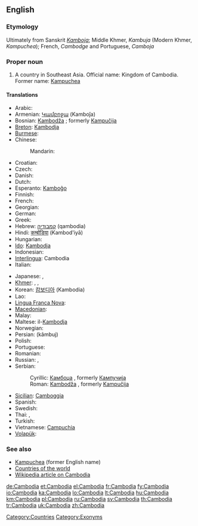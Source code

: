 {{wikipedia}}
==English==
{{wikipedia}}

===Etymology===
Ultimately from Sanskrit ''[[Kamboja]]''; Middle Khmer, ''Kambuja'' (Modern Khmer, ''Kampuchea'');  French, ''Cambodge'' and Portuguese, ''Camboja''

===Proper noun===
{{en-proper noun}}

# A country in Southeast Asia. Official name: Kingdom of Cambodia. Former name: [[Kampuchea]]

====Translations====
{{trans-top|country in Southeast Asia}}
* Arabic: {{t|ar|كامبوديا|f|tr=kambuudiya, kambodiya|sc=Arab}}
* Armenian: [[Կամբոջա]] (Kamboǰa)
* Bosnian: [[Kambodža]] {{f}}; formerly [[Kampučija]] {{f}}
* [[Breton]]: [[Kambodja]]
* [[Burmese]]: {{t|my|ကမ္ဘောဒီးယားနိုင်ငံ|sc=Mymr|xs=Burmese}}
* Chinese:
*: Mandarin: {{t|cmn|柬埔寨|tr=Jiǎnpǔzhài|sc=Hani|xs=Mandarin}}
* Croatian: {{t-|hr|Kambodža|f}}
* Czech: {{t-|cs|Kambodža|f}}
* Danish: {{t-|da|Cambodja}}
* Dutch: {{t+|nl|Cambodja}}
* Esperanto: [[Kamboĝo]]
* Finnish: {{t+|fi|Kambodža}}
* French: {{t+|fr|Cambodge|m}}
* Georgian: {{t|ka|კამბოჯა|tr=kamboja|sc=Geor|xs=Georgian}}
* German: {{t+|de|Kambodscha}}
* Greek: {{t+|el|Καμπότζη|f|tr=Kambótzi|sc=Grek}}
* Hebrew: [[קמבודיה]] (qambodia)
* Hindi: [[कम्बोडिया]] (Kambod'iyā)
* Hungarian: {{t+|hu|Kambodzsa}}
* [[Ido]]: [[Kambodja]]
* Indonesian: {{t-|id|Kamboja|xs=Indonesian}}
* [[Interlingua]]: Cambodia
* Italian: {{t-|it|Cambogia|f}}
{{trans-mid}}
* Japanese: {{t-|ja|カンボディア|tr=Kambodia|sc=Jpan}}, {{t+|ja|カンボジア|tr=Kambojia|sc=Jpan}}
* [[Khmer]]: {{t-|km|ប្រទេសកម្ពុជា|tr=bprədtēh gəmbpŭjīə|sc=Khmr|xs=Khmer}},  {{t-|km|ស្រុកខ្មែរ|tr=srok kmae|sc=Khmr|xs=Khmer}},  {{t+|km|កម្ពុជា|tr=gəmbpŭjīə|sc=Khmr|xs=Khmer}}
* Korean: [[캄보디아]] (Kambodia)
* Lao: {{t-|lo|ກຳພູຊາ|tr=kam-phuu-saa|sc=Laoo|xs=Lao}}
* [[Lingua Franca Nova]]: {{tø|lfn|Camputxa}}
* [[Macedonian]]: {{t-|mk|Камбоџа|f|tr=Kambódža|sc=Cyrl|xs=Macedonian}}
* Malay: {{t-|ms|Kemboja|xs=Malay}}
* Maltese: il-[[Kambodja]]
* Norwegian: {{t+|no|Kambodsja}}
* Persian: {{fa-Arab|[[کامبوج]]}} (kâmbuj)
* Polish: {{t+|pl|Kambodża}}
* Portuguese: {{t+|pt|Camboja}}
* Romanian: {{t-|ro|Cambodgia|f}}
* Russian: {{t+|ru|Камбоджа|tr=Kambódža|sc=Cyrl}},  {{qualifier|former name}} {{t-|ru|Кампучия|f|tr=Kampúčija, Kampučíja|sc=Cyrl}}
* Serbian:
*: Cyrillic: [[Камбоџа]] {{f}}, formerly [[Кампучија]] {{f}}
*: Roman: [[Kambodža]] {{f}}, formerly [[Kampučija]] {{f}}
* [[Sicilian]]: [[Camboggia]] {{f}}
* Spanish: {{t+|es|Camboya}}
* Swedish: {{t+|sv|Kambodja}}
* Thai: {{qualifier|official}} {{t+|th|กัมพูชา|tr=Kâmpūčhā|sc=Thai|xs=Thai}},  {{qualifier|dialect}} {{t+|th|เขมร|tr=Khamen|sc=Thai|xs=Thai}}
* Turkish: {{t+|tr|Kamboçya}}
* Vietnamese: [[Campuchia]]
* [[Volapük]]: {{t+|vo|Kambocän|xs=Volapük}}
{{trans-bottom}}

===See also===
* [[Kampuchea]] (former English name)
* [[Appendix:Countries of the world|Countries of the world]]
* [[w:Cambodia|Wikipedia article on Cambodia]]

[[Category:Countries]]
[[Category:Exonyms]]

[[de:Cambodia]]
[[et:Cambodia]]
[[el:Cambodia]]
[[fr:Cambodia]]
[[fy:Cambodia]]
[[io:Cambodia]]
[[ka:Cambodia]]
[[lo:Cambodia]]
[[lt:Cambodia]]
[[hu:Cambodia]]
[[km:Cambodia]]
[[pl:Cambodia]]
[[ru:Cambodia]]
[[sv:Cambodia]]
[[th:Cambodia]]
[[tr:Cambodia]]
[[uk:Cambodia]]
[[zh:Cambodia]]